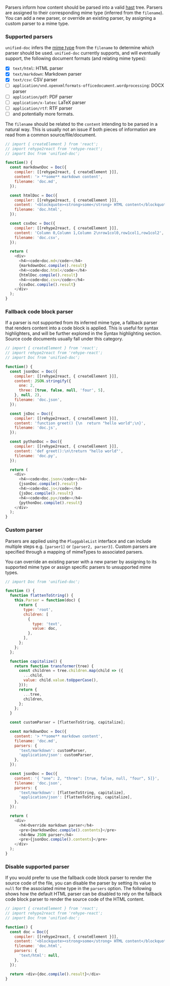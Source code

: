 
Parsers inform how content should be parsed into a valid [hast][] tree.  Parsers are assigned to their corresponding mime type (inferred from the `filename`).  You can add a new parser, or override an existing parser, by assigning a custom parser to a mime type.

### Supported parsers
`unified-doc` infers the [mime type][] from the `filename` to determine which parser should be used.  `unified-doc` currently supports, and will eventually support, the following document formats (and relating mime types):
- [x] `text/html`: HTML parser
- [x] `text/markdown`: Markdown parser
- [x] `text/csv`: CSV parser
- [ ] `application/vnd.openxmlformats-officedocument.wordprocessing`: DOCX parser
- [ ] `application/pdf`: PDF parser
- [ ] `application/x-latex`: LaTeX parser
- [ ] `application/rtf`: RTF parser
- [ ] and potentially more formats.

The `filename` should be related to the `content` intending to be parsed in a natural way.  This is usually not an issue if both pieces of information are read from a common source/file/document.

```js live=true
// import { createElement } from 'react';
// import rehype2react from 'rehype-react';
// import Doc from 'unified-doc';

function() {
  const markdownDoc = Doc({
    compiler: [[rehype2react, { createElement }]],
    content: '> **some** markdown content',
    filename: 'doc.md',
  });

  const htmlDoc = Doc({
    compiler: [[rehype2react, { createElement }]],
    content: '<blockquote><strong>some</strong> HTML content</blockquote>',
    filename: 'doc.html',
  });

  const csvDoc = Doc({
    compiler: [[rehype2react, { createElement }]],
    content: 'Column 0,Column 1,Column 2\nrow1col0,row1col1,row1col2',
    filename: 'doc.csv',
  });

  return (
    <div>
      <h4><code>doc.md</code></h4>
      {markdownDoc.compile().result}
      <h4><code>doc.html</code></h4>
      {htmlDoc.compile().result}
      <h4><code>doc.csv</code></h4>
      {csvDoc.compile().result}
    </div>
  );
}
```

### Fallback code block parser

If a parser is not supported from its inferred mime type, a fallback parser that renders content into a code block is applied.  This is useful for syntax highlighters, and will be further explored in the <Link to="/recipes/syntax-highlighting">Syntax highlighting</Link> section.  Source code documents usually fall under this category.

```js live=true
// import { createElement } from 'react';
// import rehype2react from 'rehype-react';
// import Doc from 'unified-doc';

function() {
  const jsonDoc = Doc({
    compiler: [[rehype2react, { createElement }]],
    content: JSON.stringify({
      one: 2,
      three: [true, false, null, 'four', 5],
    }, null, 2),
    filename: 'doc.json',
  });

  const jsDoc = Doc({
    compiler: [[rehype2react, { createElement }]],
    content: 'function greet() {\n  return "hello world";\n}',
    filename: 'doc.js',
  });

  const pythonDoc = Doc({
    compiler: [[rehype2react, { createElement }]],
    content: 'def greet():\n\treturn "hello world"',
    filename: 'doc.py',
  });

  return (
    <div>
      <h4><code>doc.json</code></h4>
      {jsonDoc.compile().result}
      <h4><code>doc.js</code></h4>
      {jsDoc.compile().result}
      <h4><code>doc.py</code></h4>
      {pythonDoc.compile().result}
    </div>
  );
}
```

### Custom parser

Parsers are applied using the `PluggableList` interface and can include multiple steps e.g. `[parser1]` or `[parser2, parser3]`.  Custom parsers are specified through a mapping of mimeTypes to associated parsers.

You can override an existing parser with a new parser by assigning to its supported mime type or assign specific parsers to unsupported mime types.

```js live=true
// import Doc from 'unified-doc';

function () {
  function flattenToString() {
    this.Parser = function(doc) {
      return {
        type: 'root',
        children: [
          {
            type: 'text',
            value: doc,
          },
        ],
      };
    };
  };

  function capitalize() {
    return function transformer(tree) {
      const children = tree.children.map(child => ({
        ...child,
        value: child.value.toUpperCase(),
      }));
      return {
        ...tree,
        children,
      };
    };
  }

  const customParser = [flattenToString, capitalize];

  const markdownDoc = Doc({
    content: '> **some** markdown content',
    filename: 'doc.md',
    parsers: {
      'text/markdown': customParser,
      'application/json': customParser,
    },
  });

  const jsonDoc = Doc({
    content: '{ "one": 2, "three": [true, false, null, "four", 5]}',
    filename: 'doc.json',
    parsers: {
      'text/markdown': [flattenToString, capitalize],
      'application/json': [flattenToString, capitalize],
    },
  });

  return (
    <div>
      <h4>Override markdown parser</h4>
      <pre>{markdownDoc.compile().contents}</pre>
      <h4>New JSON parser</h4>
      <pre>{jsonDoc.compile().contents}</pre>
    </div>
  );
}
```

### Disable supported parser

If you would prefer to use the fallback code block parser to render the source code of the file, you can disable the parser by setting its value to `null` for the associated mime type in the `parsers` option.  The following shows how the default HTML parser can be disabled to rely on the fallback code block parser to render the source code of the HTML content.

```js live=true
// import { createElement } from 'react';
// import rehype2react from 'rehype-react';
// import Doc from 'unified-doc';

function() {
  const doc = Doc({
    compiler: [[rehype2react, { createElement }]],
    content: '<blockquote><strong>some</strong> HTML content</blockquote>',
    filename: 'doc.html',
    parsers: {
      'text/html': null,
    },
  });

  return <div>{doc.compile().result}</div>
}
```

<!-- Definitions -->
[hast]: https://github.com/syntax-tree/hast
[mime type]: https://developer.mozilla.org/en-US/docs/Web/HTTP/Basics_of_HTTP/MIME_types/Common_types
